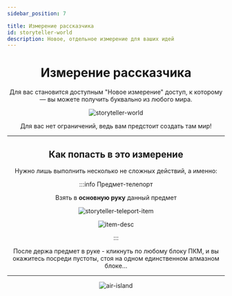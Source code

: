 ```yaml
---
sidebar_position: 7

title: Измерение рассказчика
id: storyteller-world
description: Новое, отдельное измерение для ваших идей
---
```



<div align="center">

# Измерение рассказчика

Для вас становится доступным "Новое измерение" доступ, к которому — вы можете получить буквально из любого мира.

<div className="show" id="mask">

![storyteller-world](@site/static/img/doc/titles/null.png "Халва мир")

</div>

Для вас нет ограничений, ведь вам предстоит создать там мир!

---

## Как попасть в это измерение

Нужно лишь выполнить несколько не сложных действий, а именно:

:::info Предмет-телепорт

Взять в **основную руку** данный предмет

<div style={{"scale": "150%"}}>

![storyteller-teleport-item](@site/static/img/doc/items/st-item-teleporter.png)

</div>

![item-desc](@site/static/img/doc/items/st-item-teleporter-desc.png)

:::

После держа предмет в руке - кликнуть по любому блоку ПКМ, и вы окажитесь посреди пустоты, стоя на одном единственном алмазном блоке...

---

![air-island](@site/static/img/doc/screens/air-island.png "Где-то в пустоте, процветает жизнь")

</div>
